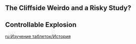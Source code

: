 {{EventTabs
|subpage1 = Characters
|gallery  = false
}}

==The Cliffside Weirdo and a Risky Study?==
{{Transclude|The Cliffside Weirdo and a Risky Study?|Dialogue|main=1|top=1}}

==Controllable Explosion==
{{Transclude|Controllable Explosion|Dialogue|main=1|top=1}}

[[ru:Изучение таблеток/История]]
